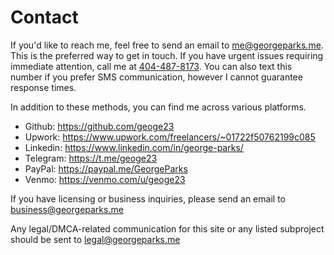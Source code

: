 # Contact
If you'd like to reach me, feel free to send an email to <me@georgeparks.me>. This is the preferred way to get in touch. 
If you have urgent issues requiring immediate attention, call me at [404-487-8173](tel:404-487-8173). You can also text
this number if you prefer SMS communication, however I cannot guarantee response times. 

In addition to these methods, you can find me across various platforms.
- Github: https://github.com/geoge23
- Upwork: https://www.upwork.com/freelancers/~01722f50762199c085
- Linkedin: https://www.linkedin.com/in/george-parks/
- Telegram: https://t.me/geoge23
- PayPal: https://paypal.me/GeorgeParks
- Venmo: https://venmo.com/u/geoge23

If you have licensing or business inquiries, please send an email to <business@georgeparks.me>

Any legal/DMCA-related communication for this site or any listed subproject should be sent to <legal@georgeparks.me>